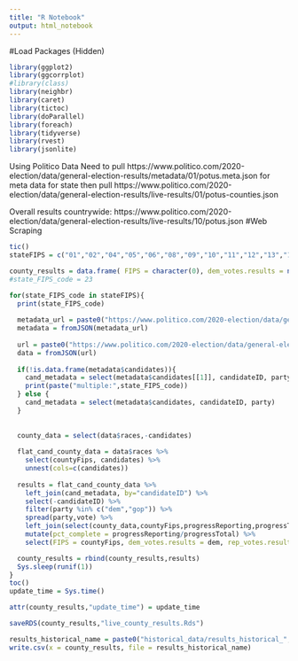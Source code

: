 ```yaml
---
title: "R Notebook"
output: html_notebook
---
```



#Load Packages
(Hidden)
```r
library(ggplot2)
library(ggcorrplot)
#library(class)
library(neighbr)
library(caret)
library(tictoc)
library(doParallel)
library(foreach)
library(tidyverse)
library(rvest)
library(jsonlite)
```

Using Politico Data
Need to pull https://www.politico.com/2020-election/data/general-election-results/metadata/01/potus.meta.json for meta data for state
then pull https://www.politico.com/2020-election/data/general-election-results/live-results/01/potus-counties.json

Overall results countrywide: https://www.politico.com/2020-election/data/general-election-results/live-results/10/potus.json
#Web Scraping
```r
tic()
stateFIPS = c("01","02","04","05","06","08","09","10","11","12","13","15","16","17","18","19","20","21","22","23","23","23","24","25","26","27","28","29","30","31","31","31","31","32","33","34","35","36","37","38","39","40","41","42","44","45","46","47","48","49","50","51","53","54","55","56")

county_results = data.frame( FIPS = character(0), dem_votes.results = numeric(0), rep_votes.results = numeric(0), pct_complete = numeric(0), progressReporting = numeric(0), progressTotal = numeric(0),stringsAsFactors = FALSE)
#state_FIPS_code = 23

for(state_FIPS_code in stateFIPS){
  print(state_FIPS_code)
  
  metadata_url = paste0("https://www.politico.com/2020-election/data/general-election-results/metadata/",state_FIPS_code,"/potus.meta.json")
  metadata = fromJSON(metadata_url)
  
  url = paste0("https://www.politico.com/2020-election/data/general-election-results/live-results/",state_FIPS_code,"/potus-counties.json")
  data = fromJSON(url)
  
  if(!is.data.frame(metadata$candidates)){
    cand_metadata = select(metadata$candidates[[1]], candidateID, party)
    print(paste("multiple:",state_FIPS_code))
  } else {
    cand_metadata = select(metadata$candidates, candidateID, party)  
  }
  
  
  county_data = select(data$races,-candidates)
  
  flat_cand_county_data = data$races %>%
    select(countyFips, candidates) %>%
    unnest(cols=c(candidates))
    
  results = flat_cand_county_data %>%
    left_join(cand_metadata, by="candidateID") %>% 
    select(-candidateID) %>%
    filter(party %in% c("dem","gop")) %>%
    spread(party,vote) %>%
    left_join(select(county_data,countyFips,progressReporting,progressTotal), by="countyFips") %>%
    mutate(pct_complete = progressReporting/progressTotal) %>%
    select(FIPS = countyFips, dem_votes.results = dem, rep_votes.results = gop, pct_complete,  progressReporting, progressTotal)

  county_results = rbind(county_results,results)
  Sys.sleep(runif(1))
}
toc()
update_time = Sys.time()

attr(county_results,"update_time") = update_time

saveRDS(county_results,"live_county_results.Rds")

results_historical_name = paste0("historical_data/results_historical_",gsub(":","_",gsub(" ","_",strftime(update_time))),".csv")
write.csv(x = county_results, file = results_historical_name)

```




